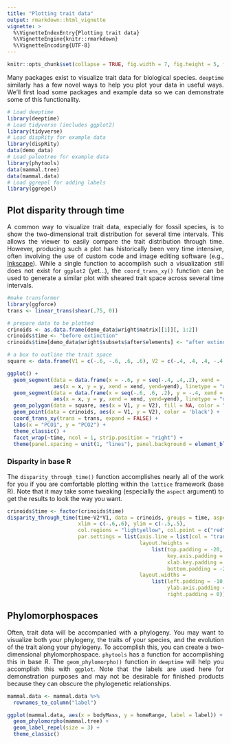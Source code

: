 ```yaml
---
title: "Plotting trait data"
output: rmarkdown::html_vignette
vignette: >
  %\VignetteIndexEntry{Plotting trait data}
  %\VignetteEngine{knitr::rmarkdown}
  %\VignetteEncoding{UTF-8}
---
```


```r
knitr::opts_chunk$set(collapse = TRUE, fig.width = 7, fig.height = 5, fig.align = "center")
```

<div style="text-align: justify">
Many packages exist to visualize trait data for biological species. `deeptime` similarly has a few novel ways to help you plot your data in useful ways. We'll first load some packages and example data so we can demonstrate some of this functionality.

```r
# Load deeptime
library(deeptime)
# Load tidyverse (includes ggplot2)
library(tidyverse)
# Load dispRity for example data
library(dispRity)
data(demo_data)
# Load paleotree for example data
library(phytools)
data(mammal.tree)
data(mammal.data)
# Load ggrepel for adding labels
library(ggrepel)
```

## Plot disparity through time
A common way to visualize trait data, especially for fossil species, is to show the two-dimensional trait distribution for several time intervals. This allows the viewer to easily compare the trait distribution through time. However, producing such a plot has historically been very time intensive, often involving the use of custom code and image editing software (e.g., [Inkscape](https://inkscape.org/)). While a single function to accomplish such a visualization still does not exist for `ggplot2` (yet...), the `coord_trans_xy()` function can be used to generate a similar plot with sheared trait space across several time intervals.

```r
#make transformer
library(ggforce)
trans <- linear_trans(shear(.75, 0))

# prepare data to be plotted
crinoids <- as.data.frame(demo_data$wright$matrix[[1]][, 1:2])
crinoids$time <- "before extinction"
crinoids$time[demo_data$wright$subsets$after$elements] <- "after extinction"

# a box to outline the trait space
square <- data.frame(V1 = c(-.6, -.6, .6, .6), V2 = c(-.4, .4, .4, -.4))

ggplot() +
  geom_segment(data = data.frame(x = -.6, y = seq(-.4, .4,.2), xend = .6, yend = seq(-0.4, .4, .2)),
               aes(x = x, y = y, xend = xend, yend=yend), linetype = "dashed", color = "grey") +
  geom_segment(data = data.frame(x = seq(-.6, .6, .2), y = -.4, xend = seq(-.6, .6, .2), yend = .4),
               aes(x = x, y = y, xend = xend, yend=yend), linetype = "dashed", color = "grey") +
  geom_polygon(data = square, aes(x = V1, y = V2), fill = NA, color = "black") +
  geom_point(data = crinoids, aes(x = V1, y = V2), color = 'black') +
  coord_trans_xy(trans = trans, expand = FALSE) +
  labs(x = "PCO1", y = "PCO2") +
  theme_classic() +
  facet_wrap(~time, ncol = 1, strip.position = "right") +
  theme(panel.spacing = unit(1, "lines"), panel.background = element_blank())
```

### Disparity in base R
The `disparity_through_time()` function accomplishes nearly all of the work for you if you are comfortable plotting within the `lattice` framework (base R). Note that it may take some tweaking (especially the `aspect` argument) to get the results to look the way you want.

```r
crinoids$time <- factor(crinoids$time)
disparity_through_time(time~V2*V1, data = crinoids, groups = time, aspect = c(1.5, .6),
                       xlim = c(-.6,.6), ylim = c(-.5,.5),
                       col.regions = "lightyellow", col.point = c("red","blue"),
                       par.settings = list(axis.line = list(col = "transparent"),
                                           layout.heights =
                                               list(top.padding = -20, main.key.padding = 0,
                                                    key.axis.padding = 0, axis.xlab.padding = 0,
                                                    xlab.key.padding = 0, key.sub.padding = 0,
                                                    bottom.padding = -20),
                                           layout.widths =
                                               list(left.padding = -10, key.ylab.padding = 0,
                                                    ylab.axis.padding = 0, axis.key.padding = 0,
                                                    right.padding = 0)))
```

## Phylomorphospaces
Often, trait data will be accompanied with a phylogeny. You may want to visualize both your phylogeny, the traits of your species, and the evolution of the trait along your phylogeny. To accomplish this, you can create a two-dimensional phylomorphospace. `phytools` has a function for accomplishing this in base R. The `geom_phylomorpho()` function in `deeptime` will help you accomplish this with `ggplot`. Note that the labels are used here for demonstration purposes and may not be desirable for finished products because they can obscure the phylogenetic relationships.
```r
mammal.data <- mammal.data %>%
  rownames_to_column("label")

ggplot(mammal.data, aes(x = bodyMass, y = homeRange, label = label)) +
  geom_phylomorpho(mammal.tree) +
  geom_label_repel(size = 3) +
  theme_classic()
```

</div>
